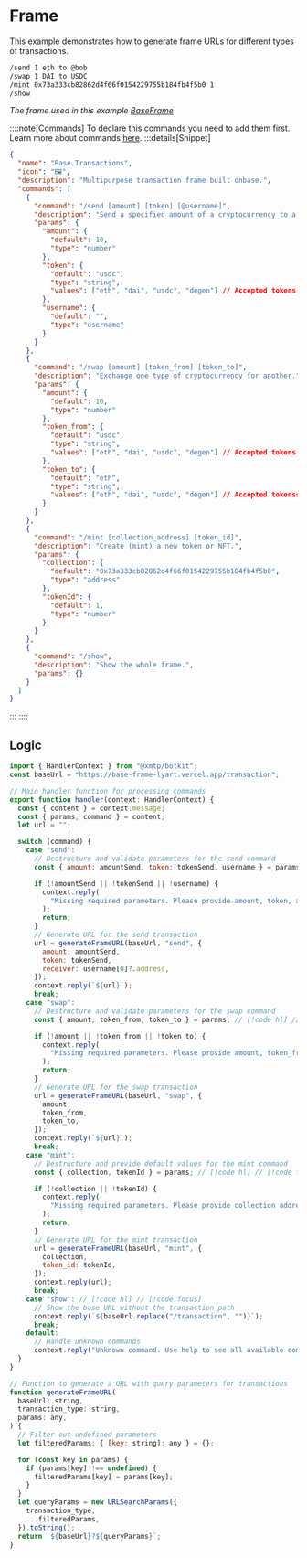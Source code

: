 # Frame

This example demonstrates how to generate frame URLs for different types of transactions.

```bash [cmd]
/send 1 eth to @bob
/swap 1 DAI to USDC
/mint 0x73a333cb82862d4f66f0154229755b184fb4f5b0 1
/show
```

_The frame used in this example [BaseFrame](https://base-frame-lyart.vercel.app)_

::::note[Commands]
To declare this commands you need to add them first. Learn more about commands [here](/concepts/commands).
:::details[Snippet]

```json
{
  "name": "Base Transactions",
  "icon": "🖼️",
  "description": "Multipurpose transaction frame built onbase.",
  "commands": [
    {
      "command": "/send [amount] [token] [@username]",
      "description": "Send a specified amount of a cryptocurrency to a destination address.",
      "params": {
        "amount": {
          "default": 10,
          "type": "number"
        },
        "token": {
          "default": "usdc",
          "type": "string",
          "values": ["eth", "dai", "usdc", "degen"] // Accepted tokens
        },
        "username": {
          "default": "",
          "type": "username"
        }
      }
    },
    {
      "command": "/swap [amount] [token_from] [token_to]",
      "description": "Exchange one type of cryptocurrency for another.",
      "params": {
        "amount": {
          "default": 10,
          "type": "number"
        },
        "token_from": {
          "default": "usdc",
          "type": "string",
          "values": ["eth", "dai", "usdc", "degen"] // Accepted tokens
        },
        "token_to": {
          "default": "eth",
          "type": "string",
          "values": ["eth", "dai", "usdc", "degen"] // Accepted tokenss
        }
      }
    },
    {
      "command": "/mint [collection_address] [token_id]",
      "description": "Create (mint) a new token or NFT.",
      "params": {
        "collection": {
          "default": "0x73a333cb82862d4f66f0154229755b184fb4f5b0",
          "type": "address"
        },
        "tokenId": {
          "default": 1,
          "type": "number"
        }
      }
    },
    {
      "command": "/show",
      "description": "Show the whole frame.",
      "params": {}
    }
  ]
}
```

:::
::::

## Logic

```jsx [src/handler/frames]
import { HandlerContext } from "@xmtp/botkit";
const baseUrl = "https://base-frame-lyart.vercel.app/transaction";

// Main handler function for processing commands
export function handler(context: HandlerContext) {
  const { content } = context.message;
  const { params, command } = content;
  let url = "";

  switch (command) {
    case "send":
      // Destructure and validate parameters for the send command
      const { amount: amountSend, token: tokenSend, username } = params; // [!code hl] // [!code focus]

      if (!amountSend || !tokenSend || !username) {
        context.reply(
          "Missing required parameters. Please provide amount, token, and username.",
        );
        return;
      }
      // Generate URL for the send transaction
      url = generateFrameURL(baseUrl, "send", {
        amount: amountSend,
        token: tokenSend,
        receiver: username[0]?.address,
      });
      context.reply(`${url}`);
      break;
    case "swap":
      // Destructure and validate parameters for the swap command
      const { amount, token_from, token_to } = params; // [!code hl] // [!code focus]

      if (!amount || !token_from || !token_to) {
        context.reply(
          "Missing required parameters. Please provide amount, token_from, and token_to.",
        );
        return;
      }
      // Generate URL for the swap transaction
      url = generateFrameURL(baseUrl, "swap", {
        amount,
        token_from,
        token_to,
      });
      context.reply(`${url}`);
      break;
    case "mint":
      // Destructure and provide default values for the mint command
      const { collection, tokenId } = params; // [!code hl] // [!code focus]

      if (!collection || !tokenId) {
        context.reply(
          "Missing required parameters. Please provide collection address and token id.",
        );
        return;
      }
      // Generate URL for the mint transaction
      url = generateFrameURL(baseUrl, "mint", {
        collection,
        token_id: tokenId,
      });
      context.reply(url);
      break;
    case "show": // [!code hl] // [!code focus]
      // Show the base URL without the transaction path
      context.reply(`${baseUrl.replace("/transaction", "")}`);
      break;
    default:
      // Handle unknown commands
      context.reply("Unknown command. Use help to see all available commands.");
  }
}

// Function to generate a URL with query parameters for transactions
function generateFrameURL(
  baseUrl: string,
  transaction_type: string,
  params: any,
) {
  // Filter out undefined parameters
  let filteredParams: { [key: string]: any } = {};

  for (const key in params) {
    if (params[key] !== undefined) {
      filteredParams[key] = params[key];
    }
  }
  let queryParams = new URLSearchParams({
    transaction_type,
    ...filteredParams,
  }).toString();
  return `${baseUrl}?${queryParams}`;
}
```
